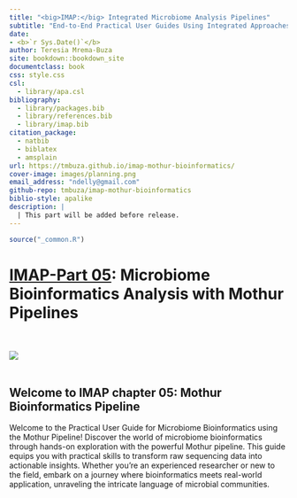 ```yaml
--- 
title: "<big>IMAP:</big> Integrated Microbiome Analysis Pipelines"
subtitle: "End-to-End Practical User Guides Using Integrated Approaches"
date:
- <b>`r Sys.Date()`</b>
author: Teresia Mrema-Buza
site: bookdown::bookdown_site
documentclass: book
css: style.css
csl: 
  - library/apa.csl
bibliography:
  - library/packages.bib
  - library/references.bib
  - library/imap.bib
citation_package:
  - natbib
  - biblatex
  - amsplain
url: https://tmbuza.github.io/imap-mothur-bioinformatics/
cover-image: images/planning.png
email_address: "ndelly@gmail.com"
github-repo: tmbuza/imap-mothur-bioinformatics
biblio-style: apalike
description: |
  | This part will be added before release.
---
```


```r
source("_common.R")
```

<!-- # Google fonts -->
<link rel="preconnect" href="https://fonts.googleapis.com">
<link rel="preconnect" href="https://fonts.gstatic.com" crossorigin>
<link href="https://fonts.googleapis.com/css2?family=Anton" rel="stylesheet">
<link href="https://fonts.googleapis.com/css2?family=Roboto:wght@100;300;400;500;700,900&display=swap" rel="stylesheet">
<link href="https://fonts.googleapis.com/css2?family=Oswald:wght@300;400;700&display=swap" rel="stylesheet">
<link href="https://fonts.googleapis.com/css2?family=Merriweather:wght@300;400;700&display=swap" rel="stylesheet">
<link href="https://fonts.googleapis.com/css2?family=Montserrat:wght@100;200;300;400;700&display=swap" rel="stylesheet">

<!-- # CSS -->
<link rel="stylesheet" href="https://cdnjs.cloudflare.com/ajax/libs/font-awesome/5.15.3/css/all.min.css">
<link rel="stylesheet" href="https://cdnjs.cloudflare.com/ajax/libs/animate.css/4.1.1/animate.min.css">


# <u>IMAP-Part 05</u>: Microbiome Bioinformatics Analysis with Mothur Pipelines {-#mothur-pipeline}

<br>
<br>
![](images/16srrna.png)
<br>
<br>

## Welcome to IMAP chapter 05: Mothur Bioinformatics Pipeline {-}
Welcome to the Practical User Guide for Microbiome Bioinformatics using the Mothur Pipeline! Discover the world of microbiome bioinformatics through hands-on exploration with the powerful Mothur pipeline. This guide equips you with practical skills to transform raw sequencing data into actionable insights. Whether you're an experienced researcher or new to the field, embark on a journey where bioinformatics meets real-world application, unraveling the intricate language of microbial communities.


